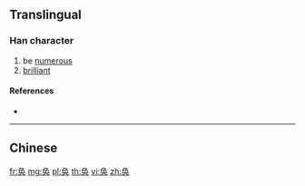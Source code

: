 {{also|奐}}
==Translingual==

===Han character===
{{Han char|rn=37|rad=大|as=04|sn=7|four=|canj=NBK,XNBK}}

# be [[numerous]]
# [[brilliant]]

====References====
* {{Han ref|kx=0250.161|hdz=10530.030|uh=5942|ud=22850}}

----

==Chinese==
{{zh-see|奐}}

[[fr:奂]]
[[mg:奂]]
[[pl:奂]]
[[th:奂]]
[[vi:奂]]
[[zh:奂]]